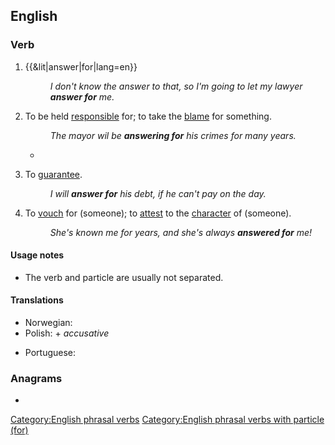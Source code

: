 ==English==

===Verb===
{{head|en|verb|head=[[answer]] for}}

# {{&lit|answer|for|lang=en}}
#: ''I don't know the answer to that, so I'm going to let my lawyer '''answer for''' me.''
# {{lb|en|transitive|or|intransitive}} To be held [[responsible]] for; to take the [[blame]] for something.
#: ''The mayor wil be '''answering for''' his crimes for many years.''
#* {{quote-journal|year=2007|month=September|volume=197|issue=6|page=26|title=The Faculty 'Problem'|author=Wilson D Miscamble|journal=America|passage=Duffy dared to think that Queen Elizabeth I has a few things '''for''' which to '''answer'''}}
# {{lb|en|transitive}} To [[guarantee]].
#: ''I will '''answer for''' his debt, if he can't pay on the day.''
# {{lb|en|transitive}} To [[vouch]] for (someone); to [[attest]] to the [[character]] of (someone).
#: ''She's known me for years, and she's always '''answered for''' me!''

====Usage notes====
* The verb and particle are usually not separated.

====Translations====
{{trans-top|to be held responsible for}}
* Norwegian: {{t+|no|svare for}}
* Polish: {{t+|pl|odpowiadać|alt=odpowiadać za}} + ''accusative''
{{trans-mid}}
* Portuguese: {{t|pt|[[responder]] [[por]]}}
{{trans-bottom}}

===Anagrams===
* {{anagrams|en|a=aefnorrsw|forewarns}}

[[Category:English phrasal verbs]]
[[Category:English phrasal verbs with particle (for)]]